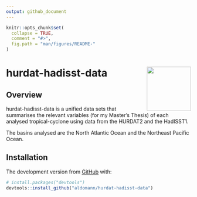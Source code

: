 ```yaml
---
output: github_document
---
```


```r
knitr::opts_chunk$set(
  collapse = TRUE,
  comment = "#>",
  fig.path = "man/figures/README-"
)
```
# hurdat-hadisst-data <img src="man/figures/logo.png" align="right" width="120" />

<!-- badges: start -->
<!-- badges: end -->

## Overview

hurdat-hadisst-data is a unified data sets that summarises the relevant variables (for my Master's Thesis) of each analysed tropical-cyclone using data from the HURDAT2 and the HadISST1.

The basins analysed are the North Atlantic Ocean and the Northeast Pacific Ocean.

## Installation

<!-- You can install the released version of hurdat-hadisst-data from [CRAN](https://CRAN.R-project.org) with: -->

<!-- ``` r -->
<!-- install.packages("hurdat-hadisst-data") -->
<!-- ``` -->

<!-- And  -->
The development version from [GitHub](https://github.com/) with:

``` r
# install.packages("devtools")
devtools::install_github("aldomann/hurdat-hadisst-data")
```
<!-- ## Examples -->
